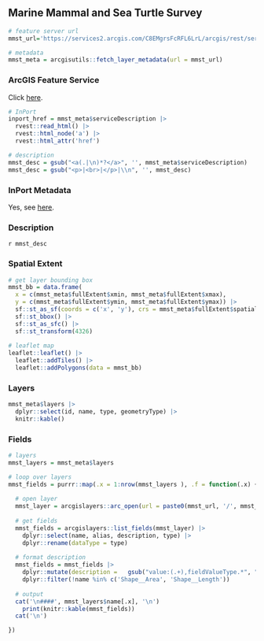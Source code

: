 ## Marine Mammal and Sea Turtle Survey

```r
# feature server url
mmst_url='https://services2.arcgis.com/C8EMgrsFcRFL6LrL/arcgis/rest/services/Marine_Mammal_and_Sea_Turtle_Survey/FeatureServer'

# metadata
mmst_meta = arcgisutils::fetch_layer_metadata(url = mmst_url)
```

### ArcGIS Feature Service

Click [here](`r mmst_url`).

```r
# InPort
inport_href = mmst_meta$serviceDescription |>
  rvest::read_html() |>
  rvest::html_node('a') |>
  rvest::html_attr('href')

# description
mmst_desc = gsub("<a(.|\n)*?</a>", '', mmst_meta$serviceDescription)
mmst_desc = gsub("<p>|<br>|</p>|\\n", '', mmst_desc)
```

### InPort Metadata

Yes, see [here](`r inport_href`).

### Description

`r mmst_desc`

### Spatial Extent

```r
# get layer bounding box
mmst_bb = data.frame(
  x = c(mmst_meta$fullExtent$xmin, mmst_meta$fullExtent$xmax), 
  y = c(mmst_meta$fullExtent$ymin, mmst_meta$fullExtent$ymax)) |>
  sf::st_as_sf(coords = c('x', 'y'), crs = mmst_meta$fullExtent$spatialReference$latestWkid) |>
  sf::st_bbox() |>
  sf::st_as_sfc() |>
  sf::st_transform(4326)
  
# leaflet map
leaflet::leaflet() |>
  leaflet::addTiles() |>
  leaflet::addPolygons(data = mmst_bb)
```

### Layers

```r
mmst_meta$layers |>
  dplyr::select(id, name, type, geometryType) |>
  knitr::kable()
```

### Fields

```r
# layers 
mmst_layers = mmst_meta$layers

# loop over layers
mmst_fields = purrr::map(.x = 1:nrow(mmst_layers ), .f = function(.x) {
  
  # open layer
  mmst_layer = arcgislayers::arc_open(url = paste0(mmst_url, '/', mmst_layers$id[.x]))
  
  # get fields
  mmst_fields = arcgislayers::list_fields(mmst_layer) |>
    dplyr::select(name, alias, description, type) |>
    dplyr::rename(dataType = type)
  
  # format description
  mmst_fields = mmst_fields |>
    dplyr::mutate(description =   gsub("value:(.+),fieldValueType.*", "\\1", gsub('\"|\\{', '', description))) |>
    dplyr::filter(!name %in% c('Shape__Area', 'Shape__Length'))
  
  # output
  cat('\n####', mmst_layers$name[.x], '\n')
    print(knitr::kable(mmst_fields))
  cat('\n')

})

```
